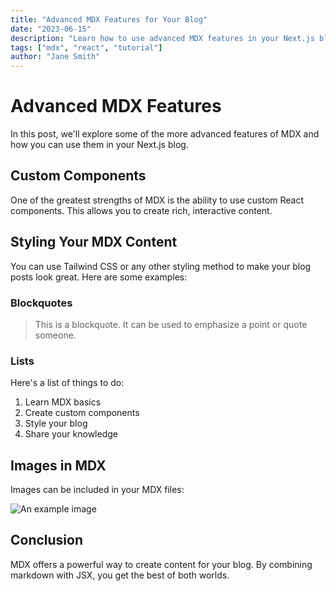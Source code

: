 ```yaml
---
title: "Advanced MDX Features for Your Blog"
date: "2023-06-15"
description: "Learn how to use advanced MDX features in your Next.js blog"
tags: ["mdx", "react", "tutorial"]
author: "Jane Smith"
---
```


# Advanced MDX Features

In this post, we'll explore some of the more advanced features of MDX and how you can use them in your Next.js blog.

## Custom Components

One of the greatest strengths of MDX is the ability to use custom React components. This allows you to create rich, interactive content.

## Styling Your MDX Content

You can use Tailwind CSS or any other styling method to make your blog posts look great. Here are some examples:

### Blockquotes

> This is a blockquote. It can be used to emphasize a point or quote someone.

### Lists

Here's a list of things to do:

1. Learn MDX basics
2. Create custom components
3. Style your blog
4. Share your knowledge

## Images in MDX

Images can be included in your MDX files:

![An example image](/placeholder.svg?height=300&width=600)

## Conclusion

MDX offers a powerful way to create content for your blog. By combining markdown with JSX, you get the best of both worlds.
